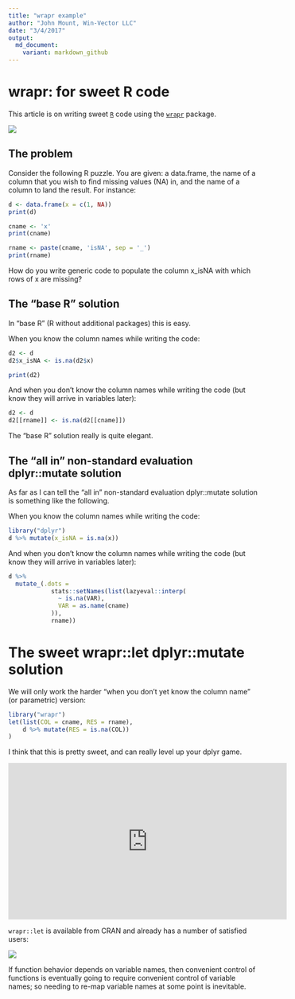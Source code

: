 ```yaml
---
title: "wrapr example"
author: "John Mount, Win-Vector LLC"
date: "3/4/2017"
output:
  md_document:
    variant: markdown_github
---
```



# wrapr: for sweet R code

This article is on writing sweet [`R`](https://cran.r-project.org) code using the [`wrapr`](https://CRAN.R-project.org/package=wrapr) package.

![](wraprs.png)

## The problem

Consider the following R puzzle. You are given: a data.frame, the name of a column that you wish to find missing values (NA) in, and the name of a column to land the result. For instance:

```r
d <- data.frame(x = c(1, NA))
print(d)
```

```r
cname <- 'x'
print(cname)
```

```r
rname <- paste(cname, 'isNA', sep = '_')
print(rname)
```

How do you write generic code to populate the column x_isNA with which rows of x are missing?

## The "base R" solution

In "base R" (R without additional packages) this is easy.

When you know the column names while writing the code:

```r
d2 <- d
d2$x_isNA <- is.na(d2$x)

print(d2)
```

And when you don't know the column names while writing the code (but know they will arrive in variables later):

```r
d2 <- d
d2[[rname]] <- is.na(d2[[cname]])
```

The "base R" solution really is quite elegant.


## The "all in" non-standard evaluation dplyr::mutate solution

As far as I can tell the "all in" non-standard evaluation dplyr::mutate solution is something like the following.

When you know the column names while writing the code:

```r
library("dplyr")
d %>% mutate(x_isNA = is.na(x))
```

And when you don't know the column names while writing the code (but know they will arrive in variables later):

```r
d %>%
  mutate_(.dots =
            stats::setNames(list(lazyeval::interp(
              ~ is.na(VAR),
              VAR = as.name(cname)
            )),
            rname))
```

# The sweet wrapr::let dplyr::mutate solution

We will only work the harder "when you don't yet know the column name" (or parametric) version:

```r
library("wrapr")
let(list(COL = cname, RES = rname),
    d %>% mutate(RES = is.na(COL))
)
```

I think that this is pretty sweet, and can really level up your dplyr game.

<iframe width="560" height="315" src="https://www.youtube.com/embed/nG9fXbhoPJE" frameborder="0" allowfullscreen></iframe>

`wrapr::let` is available from CRAN and already has a number of satisfied users:

![](C1v_VNBXUAA8c7M.jpg-large.jpg)


If function behavior depends on variable names, then convenient control of functions is eventually going to require convenient control of variable names; so needing to re-map variable names at some point is inevitable.
